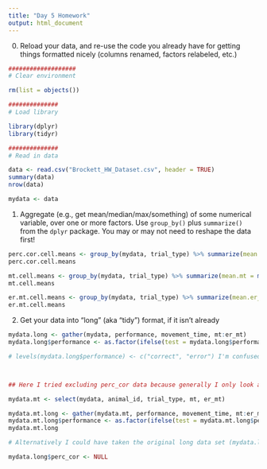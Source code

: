 ```yaml
---
title: "Day 5 Homework"
output: html_document
---
```


0. Reload your data, and re-use the code you already have for getting things formatted nicely (columns renamed, factors relabeled, etc.)

```r
###################
# Clear environment

rm(list = objects())

##############
# Load library

library(dplyr)
library(tidyr)

##############
# Read in data

data <- read.csv("Brockett_HW_Dataset.csv", header = TRUE)
summary(data)
nrow(data)

mydata <- data

```

1. Aggregate (e.g., get mean/median/max/something) of some numerical variable, over one or more factors.  Use `group_by()` plus `summarize()` from the `dplyr` package. You may or may not need to reshape the data first!

```r

perc.cor.cell.means <- group_by(mydata, trial_type) %>% summarize(mean.perc_cor = mean(perc_cor, na.rm = TRUE))
perc.cor.cell.means

mt.cell.means <- group_by(mydata, trial_type) %>% summarize(mean.mt = mean(mt, na.rm = TRUE))
mt.cell.means

er.mt.cell.means <- group_by(mydata, trial_type) %>% summarize(mean.er_mt = mean(er_mt, na.rm = TRUE))
er.mt.cell.means


```

2. Get your data into "long" (aka "tidy") format, if it isn't already

```r

mydata.long <- gather(mydata, performance, movement_time, mt:er_mt)
mydata.long$performance <- as.factor(ifelse(test = mydata.long$performance == "mt", yes = "correct", no = "error"))

# levels(mydata.long$performance) <- c("correct", "error") I'm confused why this doesn't work. I tried this to change the levels from mt and er_mt to correct and error, and while it said the code ran, it never made the changes to the column



## Here I tried excluding perc_cor data because generally I only look at performance as it relates to movement time data. I think overall it worked, but I do have a question about the final bit of comment code

mydata.mt <- select(mydata, animal_id, trial_type, mt, er_mt)

mydata.mt.long <- gather(mydata.mt, performance, movement_time, mt:er_mt )
mydata.mt.long$performance <- as.factor(ifelse(test = mydata.mt.long$performance == "mt", yes = "correct", no = "error"))
mydata.mt.long

# Alternatively I could have taken the original long data set (mydata.long) and just removed the trial_type column

mydata.long$perc_cor <- NULL






```








